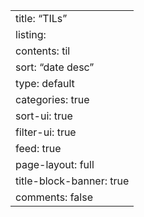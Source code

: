 ---
title: "TILs"
listing:
  contents: til
  sort: "date desc"
  type: default
  categories: true
  sort-ui: true
  filter-ui: true
  feed: true
page-layout: full
title-block-banner: true
comments: false
---